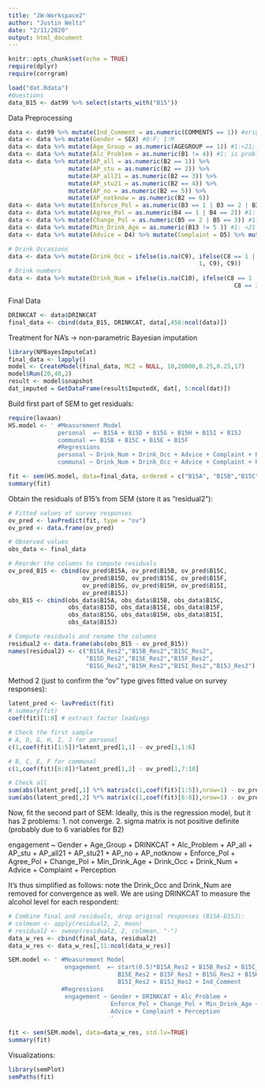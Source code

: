 ```yaml
---
title: "JW-Workspace2"
author: "Justin Weltz"
date: "2/11/2020"
output: html_document
---
```


```r
knitr::opts_chunk$set(echo = TRUE)
require(dplyr)
require(corrgram)
```

```r
load("dat.Rdata")
#Questions
data_B15 <- dat99 %>% select(starts_with("B15"))
```

Data Preprocessing
```r
data <- dat99 %>% mutate(Ind_Comment = as.numeric(COMMENTS == 1)) #original 1:yes; 2:no
data <- data %>% mutate(Gender = SEX) #0:F; 1:M
data <- data %>% mutate(Age_Group = as.numeric(AGEGROUP == 1)) #1:<21; 0: >=21
data <- data %>% mutate(Alc_Problem = as.numeric(B1 != 4)) #1: is problem; 0: not a problem
data <- data %>% mutate(AP_all = as.numeric(B2 == 1)) %>%
                 mutate(AP_stu = as.numeric(B2 == 2)) %>%
                 mutate(AP_all21 = as.numeric(B2 == 3)) %>%
                 mutate(AP_stu21 = as.numeric(B2 == 4)) %>%
                 mutate(AP_no = as.numeric(B2 == 5)) %>%
                 mutate(AP_notknow = as.numeric(B2 == 6))
data <- data %>% mutate(Enforce_Pol = as.numeric(B3 == 1 | B3 == 2 | B3 == 3)) #1: enforeced
data <- data %>% mutate(Agree_Pol = as.numeric(B4 == 1 | B4 == 2)) #1: agree
data <- data %>% mutate(Change_Pol = as.numeric(B5 == 2 | B5 == 3)) #1: change
data <- data %>% mutate(Min_Drink_Age = as.numeric(B13 != 5 )) #1: <21
data <- data %>% mutate(Advice = D4) %>% mutate(Complaint = D5) %>% mutate(Perception = D3B/D3A)
```

```r
# Drink Occasions
data <- data %>% mutate(Drink_Occ = ifelse(is.na(C9), ifelse(C8 == 1 | C8 == 2 | C8 == 3,
                                                      1, C9), C9))
# Drink numbers
data <- data %>% mutate(Drink_Num = ifelse(is.na(C10), ifelse(C8 == 1 | C8 == 2 | 
                                                                C8 == 3,0, C10), C10))
```

Final Data
```r
DRINKCAT <- data$DRINKCAT
final_data <- cbind(data_B15, DRINKCAT, data[,456:ncol(data)])
```

Treatment for NA's -> non-parametric Bayesian imputation
```r
library(NPBayesImputeCat)
final_data <- lapply()
model <- CreateModel(final_data, MCZ = NULL, 10,20000,0.25,0.25,17)
model$Run(20,40,2)
result <- model$snapshot
dat_imputed = GetDataFrame(result$ImputedX, dat[, 5:ncol(dat)])
```

Build first part of SEM to get residuals:
```r
require(lavaan)
HS.model <- ' #Measurement Model 
              personal  =~ B15A + B15D + B15G + B15H + B15I + B15J 
              communal =~ B15B + B15C + B15E + B15F
              #Regressions
              personal ~ Drink_Num + Drink_Occ + Advice + Complaint + Perception + Enforce_Pol
              communal ~ Drink_Num + Drink_Occ + Advice + Complaint + Perception + Enforce_Pol'

fit <- sem(HS.model, data=final_data, ordered = c("B15A", "B15B","B15C","B15D","B15E","B15F", "B15G", "B15H", "B15I", "B15J"))
summary(fit)
```

Obtain the residuals of B15's from SEM (store it as "residual2"):
```r
# Fitted values of survey responses
ov_pred <- lavPredict(fit, type = "ov")
ov_pred <- data.frame(ov_pred)

# Observed values
obs_data <- final_data

# Reorder the columns to compute residuals
ov_pred_B15 <- cbind(ov_pred$B15A, ov_pred$B15B, ov_pred$B15C,
                     ov_pred$B15D, ov_pred$B15E, ov_pred$B15F,
                     ov_pred$B15G, ov_pred$B15H, ov_pred$B15I,
                     ov_pred$B15J)
obs_B15 <- cbind(obs_data$B15A, obs_data$B15B, obs_data$B15C,
                 obs_data$B15D, obs_data$B15E, obs_data$B15F,
                 obs_data$B15G, obs_data$B15H, obs_data$B15I,
                 obs_data$B15J)

# Compute residuals and rename the columns
residual2 <- data.frame(abs(obs_B15 - ov_pred_B15))
names(residual2) <- c("B15A_Res2","B15B_Res2","B15C_Res2",
                      "B15D_Res2","B15E_Res2","B15F_Res2",
                      "B15G_Res2","B15H_Res2","B15I_Res2","B15J_Res2")
```


Method 2 (just to confirm the "ov" type gives fitted value on survey responses):
```r
latent_pred <- lavPredict(fit)
# summary(fit)
coef(fit)[1:8] # extract factor loadings

# Check the first sample
# A, D, G, H, I, J for personal
c(1,coef(fit)[1:5])*latent_pred[1,1] - ov_pred[1,1:6]

# B, C, E, F for communal
c(1,coef(fit)[6:8])*latent_pred[1,2] - ov_pred[1,7:10]

# Check all
sum(abs(latent_pred[,1] %*% matrix(c(1,coef(fit)[1:5]),nrow=1) - ov_pred[,1:6]))
sum(abs(latent_pred[,2] %*% matrix(c(1,coef(fit)[6:8]),nrow=1) - ov_pred[,7:10]))
```


Now, fit the second part of SEM:
Ideally, this is the regression model, but it has 2 problems: 
1. not converge. 
2. sigma matrix is not positive definite (probably due to 6 variables for B2)

engagement ~ Gender + Age_Group + DRINKCAT + Alc_Problem +
             AP_all + AP_stu + AP_all21 + AP_stu21 + AP_no + AP_notknow +
             Enforce_Pol + Agree_Pol + Change_Pol + Min_Drink_Age +
             Drink_Occ + Drink_Num + Advice + Complaint + Perception
             
It's thus simplified as follows: note the Drink_Occ and Drink_Num are removed for convergence as well. We are using DRINKCAT to measure the alcohol level for each respondent:
```r
# Combine final and residuals, drop original responses (B15A-B15J):
# colmean <- apply(residual2, 2, mean)
# residual2 <- sweep(residual2, 2, colmean, "-")
data_w_res <- cbind(final_data, residual2)
data_w_res <- data_w_res[,11:ncol(data_w_res)]

SEM.model <- ' #Measurement Model 
                engagement  =~ start(0.5)*B15A_Res2 + B15B_Res2 + B15C_Res2 + B15D_Res2 +
                               B15E_Res2 + B15F_Res2 + B15G_Res2 + B15H_Res2 +
                               B15I_Res2 + B15J_Res2 + Ind_Comment
               #Regressions
                engagement ~ Gender + DRINKCAT + Alc_Problem + 
                             Enforce_Pol + Change_Pol + Min_Drink_Age +
                             Advice + Complaint + Perception
                             '

fit <- sem(SEM.model, data=data_w_res, std.lv=TRUE)
summary(fit)
```

Visualizations:
```r
library(semPlot)
semPaths(fit)
```

